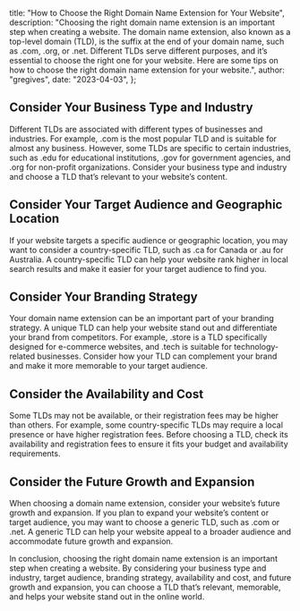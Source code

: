   title: "How to Choose the Right Domain Name Extension for Your Website",
  description:
    "Choosing the right domain name extension is an important step when creating a website. The domain name extension, also known as a top-level domain (TLD), is the suffix at the end of your domain name, such as .com, .org, or .net. Different TLDs serve different purposes, and it’s essential to choose the right one for your website. Here are some tips on how to choose the right domain name extension for your website.",
  author: "gregives",
  date: "2023-04-03",
};

<Metadata metadata={metadata} />

## Consider Your Business Type and Industry

Different TLDs are associated with different types of businesses and industries. For example, .com is the most popular TLD and is suitable for almost any business. However, some TLDs are specific to certain industries, such as .edu for educational institutions, .gov for government agencies, and .org for non-profit organizations. Consider your business type and industry and choose a TLD that’s relevant to your website’s content.

## Consider Your Target Audience and Geographic Location

If your website targets a specific audience or geographic location, you may want to consider a country-specific TLD, such as .ca for Canada or .au for Australia. A country-specific TLD can help your website rank higher in local search results and make it easier for your target audience to find you.

<CallToAction />

## Consider Your Branding Strategy

Your domain name extension can be an important part of your branding strategy. A unique TLD can help your website stand out and differentiate your brand from competitors. For example, .store is a TLD specifically designed for e-commerce websites, and .tech is suitable for technology-related businesses. Consider how your TLD can complement your brand and make it more memorable to your target audience.

## Consider the Availability and Cost

Some TLDs may not be available, or their registration fees may be higher than others. For example, some country-specific TLDs may require a local presence or have higher registration fees. Before choosing a TLD, check its availability and registration fees to ensure it fits your budget and availability requirements.

## Consider the Future Growth and Expansion

When choosing a domain name extension, consider your website’s future growth and expansion. If you plan to expand your website’s content or target audience, you may want to choose a generic TLD, such as .com or .net. A generic TLD can help your website appeal to a broader audience and accommodate future growth and expansion.

In conclusion, choosing the right domain name extension is an important step when creating a website. By considering your business type and industry, target audience, branding strategy, availability and cost, and future growth and expansion, you can choose a TLD that’s relevant, memorable, and helps your website stand out in the online world.
